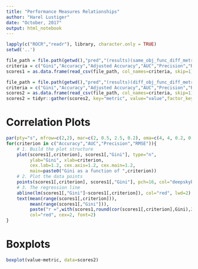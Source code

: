 ```yaml
---
title: "Performance Measures Relationships"
author: "Harel Lustiger"
date: "October, 2017"
output: html_notebook
---
```


```r
lapply(c("ROCR","readr"), library, character.only = TRUE)
setwd('..')

file_path = file.path(getwd(),"pred","(results)(same_obj_func_diff_metric).csv")
criteria = c("Gini","Accuracy","Adjusted Accuracy","AUC","Precision","RMSE")
scores1 = as.data.frame(read_csv(file_path, col_names=criteria, skip=1))

file_path = file.path(getwd(),"pred","(results)(diff_obj_func_diff_metric).csv")
criteria = c("Gini","Accuracy","Adjusted Accuracy","AUC","Precision","RMSE")
scores2 = as.data.frame(read_csv(file_path, col_names=criteria, skip=1))[,-1]
scores2 = tidyr::gather(scores2, key="metric", value="value",factor_key=TRUE)
```

# Correlation Plots

```r
par(pty="s", mfrow=c(2,2), mar=c(2, 0.5, 2.5, 0.2), oma=c(4, 4, 0.2, 0.2))
for(criterion in c("Accuracy","AUC","Precision","RMSE")){
    # 1. Build the plot structure
    plot(scores1[,criterion], scores1[,"Gini"], type="n",
         ylab="Gini", xlab=criterion,
         cex.lab=1.2, cex.axis=1.2, cex.main=1.2,
         main=paste0("Gini as a function of ",criterion))
    # 2. Plot the data points
    points(scores1[,criterion], scores1[,"Gini"], pch=16, col="deepskyblue")
    # 3. The regression line
    abline(lm(scores1[,"Gini"]~scores1[,criterion]), col="red", lwd=2) # regression line (y~x)
    text(mean(range(scores1[,criterion])),
         mean(range(scores1[,"Gini"])),
         paste("r =",with(scores1,round(cor(scores1[,criterion],Gini),2))),
         col="red", cex=2, font=2) 
}
```

# Boxplots

```r

boxplot(value~metric, data=scores2)
```

